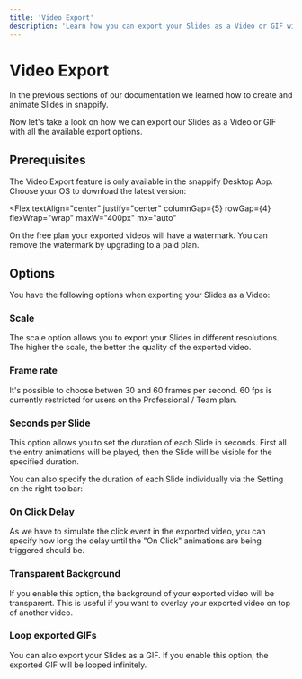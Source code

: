 ```yaml
---
title: 'Video Export'
description: 'Learn how you can export your Slides as a Video or GIF with smooth animations.'
---
```


# Video Export

In the previous sections of our documentation we learned how to create and animate Slides in snappify.

Now let's take a look on how we can export our Slides as a Video or GIF with all the available export options.

## Prerequisites

The Video Export feature is only available in the snappify Desktop App. Choose your OS to download the latest version:

<Flex
  textAlign="center"
  justify="center"
  columnGap={5}
  rowGap={4}
  flexWrap="wrap"
  maxW="400px"
  mx="auto"
>
  <DownloadMacosButton />
  <DownloadWindowsButton />
  <DownloadLinuxButton />
</Flex>

On the free plan your exported videos will have a watermark. You can remove the watermark by upgrading to a paid plan.

## Options

<Box maxW="650px" mx="auto">
  <NextImage
    src="/images/docs/slides/video-export-modal2.webp"
    width={1512}
    height={1034}
    alt="Screenshot of the Video Export modal."
    hideCaption
  />
</Box>

You have the following options when exporting your Slides as a Video:

### Scale

The scale option allows you to export your Slides in different resolutions. The higher the scale, the better the quality of the exported video.

### Frame rate

It's possible to choose betwen 30 and 60 frames per second. 60 fps is currently restricted for users on the Professional / Team plan.

### Seconds per Slide

This option allows you to set the duration of each Slide in seconds. First all the entry animations will be played, then the Slide will be visible for the specified duration.

You can also specify the duration of each Slide individually via the Setting on the right toolbar:

<Box mx="auto" maxW="450px">
    <NextImage
        src="/images/changelog/slideduration.webp"
        width={816}
        height={568}
        alt="Screenshot of the Slide Duration setting"
    />
</Box>

### On Click Delay

As we have to simulate the click event in the exported video, you can specify how long the delay until the "On Click" animations are being triggered should be.

### Transparent Background

If you enable this option, the background of your exported video will be transparent. This is useful if you want to overlay your exported video on top of another video.

### Loop exported GIFs

You can also export your Slides as a GIF. If you enable this option, the exported GIF will be looped infinitely.